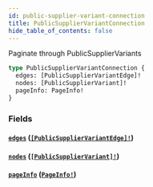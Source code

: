 ```yaml
---
id: public-supplier-variant-connection
title: PublicSupplierVariantConnection
hide_table_of_contents: false
---
```



Paginate through PublicSupplierVariants

```graphql
type PublicSupplierVariantConnection {
  edges: [PublicSupplierVariantEdge]!
  nodes: [PublicSupplierVariant]!
  pageInfo: PageInfo!
}
```


### Fields

#### [`edges`](#) ([`[PublicSupplierVariantEdge]!`](/demand/api/graphql-admin/reference/objects/public-supplier-variant-edge))




#### [`nodes`](#) ([`[PublicSupplierVariant]!`](/demand/api/graphql-admin/reference/objects/public-supplier-variant))




#### [`pageInfo`](#) ([`PageInfo!`](/demand/api/graphql-admin/reference/objects/page-info))






